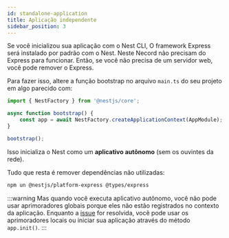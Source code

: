 ```yaml
---
id: standalone-application
title: Aplicação independente
sidebar_position: 3
---
```


Se você inicializou sua aplicação com o Nest CLI, O framework Express será instalado por padrão com o Nest. Neste Necord não precisam do Express para funcionar. Então, se você não precisa de um servidor web, você pode remover o Express.

Para fazer isso, altere a função bootstrap no arquivo `main.ts` do seu projeto em algo parecido com:

```typescript title="src/main.ts"
import { NestFactory } from '@nestjs/core';

async function bootstrap() {
    const app = await NestFactory.createApplicationContext(AppModule);
}

bootstrap();
```

Isso inicializa o Nest como um **aplicativo autônomo** (sem os ouvintes da rede).

Tudo que resta é remover dependências não utilizadas:

```bash
npm un @nestjs/platform-express @types/express
```

:::warning
Mas quando você executa aplicativo autônomo, você não pode usar aprimoradores globais porque eles não estão registrados no contexto da aplicação. Enquanto a [issue](https://github.com/nestjs/nest/issues/9017) for resolvida, você pode usar os aprimoradores locais ou iniciar sua aplicação através do método `app.init()`.
:::
